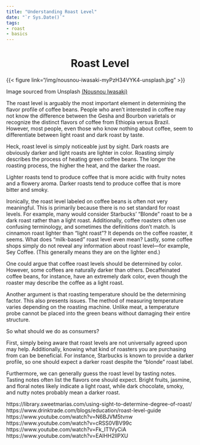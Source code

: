 ```yaml
---
title: "Understanding Roast Level"
date: "`r Sys.Date()`"
tags:
- roast
- basics
---
```


<center>

<h1> Roast Level </h1>

</center>

{{< figure link="/img/nousnou-iwasaki-myPzH34VYK4-unsplash.jpg" >}}

Image sourced from Unsplash [(Nousnou Iwasaki)](https://unsplash.com/@nousnou)

The roast level is arguably the most important element in determining the flavor profile of coffee beans. People who aren't interested in coffee may not know the difference between the Gesha and Bourbon varietals or recognize the distinct flavors of coffee from Ethiopia versus Brazil. However, most people, even those who know nothing about coffee, seem to differentiate between light roast and dark roast by taste.

Heck, roast level is simply noticeable just by sight. Dark roasts are obviously darker and light roasts are lighter in color. Roasting simply describes the process of heating green coffee beans. The longer the roasting process, the higher the heat, and the darker the roast. 

Lighter roasts tend to produce coffee that is more acidic with fruity notes and a flowery aroma. Darker roasts tend to produce coffee that is more bitter and smoky.

Ironically, the roast level labeled on coffee beans is often not very meaningful. This is primarily because there is no set standard for roast levels. For example, many would consider Starbucks' "Blonde" roast to be a dark roast rather than a light roast. Additionally, coffee roasters often use confusing terminology, and sometimes the definitions don't match. Is cinnamon roast lighter than "light roast"? It depends on the coffee roaster, it seems. What does "milk-based" roast level even mean? Lastly, some coffee shops simply do not reveal any information about roast level—for example, Sey Coffee. (This generally means they are on the lighter end.)

One could argue that coffee roast levels should be determined by color.  However, some coffees are naturally darker than others. Decaffeinated coffee beans, for instance, have an extremely dark color, even though the roaster may describe the coffee as a light roast.

Another argument is that roasting temperature should be the determining factor. This also presents issues. The method of measuring temperature varies depending on the roasting machine. Unlike meat, a temperature probe cannot be placed into the green beans without damaging their entire structure.

So what should we do as consumers?

First, simply being aware that roast levels are not universally agreed upon may help. Additionally, knowing what kind of roasters you are purchasing from can be beneficial. For instance, Starbucks is known to provide a darker profile, so one should expect a darker roast despite the "blonde" roast label.

Furthermore, we can generally guess the roast level by tasting notes. Tasting notes often list the flavors one should expect. Bright fruits, jasmine, and floral notes likely indicate a light roast, while dark chocolate, smoky, and nutty notes probably mean a darker roast.


https://library.sweetmarias.com/using-sight-to-determine-degree-of-roast/
https://www.drinktrade.com/blogs/education/roast-level-guide
https://www.youtube.com/watch?v=N6BJVM5tvnw
https://www.youtube.com/watch?v=cRSS0VBV99c
https://www.youtube.com/watch?v=Fk_IT1VyCiA
https://www.youtube.com/watch?v=EAIHH2IlPXU
